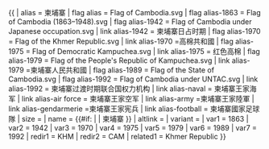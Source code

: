 {{ {{{1<noinclude>|country showdata</noinclude>}}}
| alias = 柬埔寨
| flag alias = Flag of Cambodia.svg
| flag alias-1863 = Flag of Cambodia (1863–1948).svg
| flag alias-1942 = Flag of Cambodia under Japanese occupation.svg
| link alias-1942 = 柬埔寨日占时期
| flag alias-1970 = Flag of the Khmer Republic.svg
| link alias-1970 =高棉共和國
| flag alias-1975 = Flag of Democratic Kampuchea.svg
| link alias-1975 = 红色高棉
| flag alias-1979 = Flag of the People's Republic of Kampuchea.svg
| link alias-1979 =柬埔寨人民共和國
| flag alias-1989 = Flag of the State of Cambodia.svg
| flag alias-1992 = Flag of Cambodia under UNTAC.svg
| link alias-1992 = 柬埔寨过渡时期联合国权力机构
| link alias-naval = 柬埔寨王家海军
| link alias-air force = 柬埔寨王家空军
| link alias-army =柬埔寨王家陸軍
| link alias-gendarmerie =柬埔寨王家宪兵
| link alias-football = 柬埔寨國家足球隊
| size = {{{size|}}}
| name = {{#if: {{{name|}}} | {{{name|}}} | 柬埔寨 }}
<!-- | name = {{#if: {{{name|}}} | {{{name|}}} | 高棉共和國 }} -->
| altlink = {{{altlink|}}}
| variant = {{{variant|}}}
<noinclude>
| var1 = 1863
| var2 = 1942
| var3 = 1970
| var4 = 1975
| var5 = 1979
| var6 = 1989
| var7 = 1992
| redir1 = KHM
| redir2 = CAM
| related1 = Khmer Republic
</noinclude>
}}